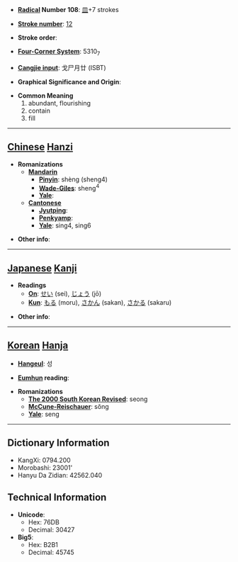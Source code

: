 * '''[[Wiktionary:Chinese radical index| Radical]] Number 108''': [[Wiktionary:Chinese radical index 皿|皿]]+7 strokes

* '''[[Wiktionary:Chinese total strokes index|Stroke number]]''': [[Wiktionary:Chinese total strokes index 12|12]]

* '''Stroke order''': 

* '''[[Wiktionary:Chinese four corner index|Four-Corner System]]''': 5310<sub>7</sub>

* '''[[Wiktionary:Chinese Cangjie index|Cangjie input]]''': 戈尸月廿 (ISBT)

* '''Graphical Significance and Origin''': 

* '''Common Meaning'''
*#abundant, flourishing
*# contain
*# fill


----

== [[Chinese]] [[Hanzi]] ==

* '''Romanizations'''
** '''[[Mandarin]]'''
*** '''[[Pinyin]]''': shèng (sheng4)
*** '''[[Wade-Giles]]''': sheng<sup>4</sup>
*** '''[[Yale]]''': 
** '''[[Cantonese]]'''
*** '''[[Jyutping]]''':
*** '''[[Penkyamp]]''': 
*** '''[[Yale]]''': sing4, sing6

* '''Other info''': 

----

== [[Japanese]] [[Kanji]] ==

* '''Readings'''
** '''[[On]]''': [[せい]] (sei), [[じょう]] (jō)
** '''[[Kun]]''': [[もる]] (moru), [[さかん]] (sakan), [[さかる]] (sakaru)

* '''Other info''':  

----

== [[Korean]] [[Hanja]] ==

* '''[[Hangeul]]''': 성

* '''[[Eumhun]] reading''': 

* '''Romanizations'''
** '''[[The 2000 South Korean Revised Romanization|The 2000 South Korean Revised]]''': seong
** '''[[McCune-Reischauer]]''': sŏng
** '''[[Yale]]''': seng

----

== Dictionary Information ==

* KangXi: 0794.200
* Morobashi: 23001'
* Hanyu Da Zidian: 42562.040

== Technical Information ==

* '''Unicode''':
** Hex: 76DB
** Decimal: 30427
* '''Big5''':
** Hex: B2B1
** Decimal: 45745